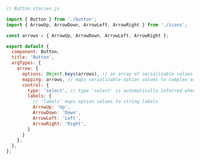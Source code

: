 ```js
// Button.stories.js

import { Button } from './button';
import { ArrowUp, ArrowDown, ArrowLeft, ArrowRight } from './icons';

const arrows = { ArrowUp, ArrowDown, ArrowLeft, ArrowRight };

export default {
  component: Button,
  title: 'Button',
  argTypes: {
    arrow: {
      options: Object.keys(arrows), // an array of serializable values
      mapping: arrows, // maps serializable option values to complex arg values
      control: {
        type: 'select', // type 'select' is automatically inferred when 'options' is defined
        labels: {
          // 'labels' maps option values to string labels
          ArrowUp: 'Up',
          ArrowDown: 'Down',
          ArrowLeft: 'Left',
          ArrowRight: 'Right',
        }
      }
    },
  },
};
```

